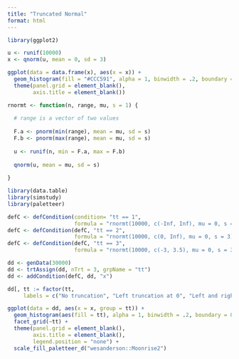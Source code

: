 ```yaml
---
title: "Truncated Normal"
format: html
---
```


```r
library(ggplot2)

u <- runif(10000)
x <- qnorm(u, mean = 0, sd = 3)

ggplot(data = data.frame(x), aes(x = x)) +
  geom_histogram(fill = "#CCC591", alpha = 1, binwidth = .2, boundary = 0) +
  theme(panel.grid = element_blank(),
        axis.title = element_blank())
```

```r
rnormt <- function(n, range, mu, s = 1) {
  
  # range is a vector of two values
  
  F.a <- pnorm(min(range), mean = mu, sd = s)
  F.b <- pnorm(max(range), mean = mu, sd = s)
  
  u <- runif(n, min = F.a, max = F.b)
  
  qnorm(u, mean = mu, sd = s)
  
}
```

```r
library(data.table)
library(simstudy)
library(paletteer)

defC <- defCondition(condition= "tt == 1", 
                     formula = "rnormt(10000, c(-Inf, Inf), mu = 0, s = 3)")
defC <- defCondition(defC, "tt == 2", 
                     formula = "rnormt(10000, c(0, Inf), mu = 0, s = 3)")
defC <- defCondition(defC, "tt == 3", 
                     formula = "rnormt(10000, c(-3, 3.5), mu = 0, s = 3)")

dd <- genData(30000)
dd <- trtAssign(dd, nTrt = 3, grpName = "tt")
dd <- addCondition(defC, dd, "x")

dd[, tt := factor(tt, 
     labels = c("No truncation", "Left truncation at 0", "Left and right truncation"))]

ggplot(data = dd, aes(x = x, group = tt)) +
  geom_histogram(aes(fill = tt), alpha = 1, binwidth = .2, boundary = 0) +
  facet_grid(~tt) +
  theme(panel.grid = element_blank(),
        axis.title = element_blank(),
        legend.position = "none") +
  scale_fill_paletteer_d("wesanderson::Moonrise2")
```